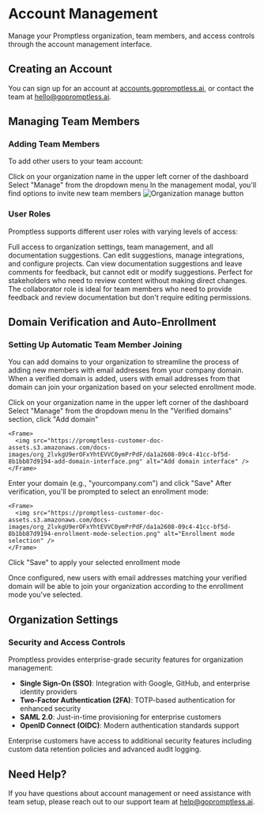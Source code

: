 # Account Management

Manage your Promptless organization, team members, and access controls through the account management interface.

## Creating an Account

You can sign up for an account at [accounts.gopromptless.ai](https://accounts.gopromptless.ai), or contact the team at [hello@gopromptless.ai](mailto:hello@gopromptless.ai).

## Managing Team Members

### Adding Team Members

To add other users to your team account:

<Steps>
  <Step>
    Click on your organization name in the upper left corner of the dashboard
  </Step>
  <Step>
    Select "Manage" from the dropdown menu
  </Step>
  <Step>
    In the management modal, you'll find options to invite new team members
  </Step>
</Steps>

<Frame>
  <img src="https://promptless-customer-doc-assets.s3.amazonaws.com/docs-images/org_2lvkgU9erOFxYhtEVVC0ymPrPdF/da1a2608-09c4-41cc-bf5d-8b1bb87d9194-organization-manage-button.png" alt="Organization manage button" />
</Frame>

### User Roles

Promptless supports different user roles with varying levels of access:

<ParamField path="Admin" type="role">
  Full access to organization settings, team management, and all documentation suggestions. Can edit suggestions, manage integrations, and configure projects.
</ParamField>

<ParamField path="Collaborator" type="role">
  Can view documentation suggestions and leave comments for feedback, but cannot edit or modify suggestions. Perfect for stakeholders who need to review content without making direct changes.
</ParamField>

<Note>
  The collaborator role is ideal for team members who need to provide feedback and review documentation but don't require editing permissions.
</Note>

## Domain Verification and Auto-Enrollment

### Setting Up Automatic Team Member Joining

You can add domains to your organization to streamline the process of adding new members with email addresses from your company domain. When a verified domain is added, users with email addresses from that domain can join your organization based on your selected enrollment mode.

<Steps>
  <Step>
    Click on your organization name in the upper left corner of the dashboard
  </Step>
  <Step>
    Select "Manage" from the dropdown menu
  </Step>
  <Step>
    In the "Verified domains" section, click "Add domain"
    
    <Frame>
      <img src="https://promptless-customer-doc-assets.s3.amazonaws.com/docs-images/org_2lvkgU9erOFxYhtEVVC0ymPrPdF/da1a2608-09c4-41cc-bf5d-8b1bb87d9194-add-domain-interface.png" alt="Add domain interface" />
    </Frame>
  </Step>
  <Step>
    Enter your domain (e.g., "yourcompany.com") and click "Save"
  </Step>
  <Step>
    After verification, you'll be prompted to select an enrollment mode:
    
    <Frame>
      <img src="https://promptless-customer-doc-assets.s3.amazonaws.com/docs-images/org_2lvkgU9erOFxYhtEVVC0ymPrPdF/da1a2608-09c4-41cc-bf5d-8b1bb87d9194-enrollment-mode-selection.png" alt="Enrollment mode selection" />
    </Frame>
  </Step>
  <Step>
    Click "Save" to apply your selected enrollment mode
  </Step>
</Steps>

Once configured, new users with email addresses matching your verified domain will be able to join your organization according to the enrollment mode you've selected.

## Organization Settings

### Security and Access Controls

Promptless provides enterprise-grade security features for organization management:

- **Single Sign-On (SSO)**: Integration with Google, GitHub, and enterprise identity providers
- **Two-Factor Authentication (2FA)**: TOTP-based authentication for enhanced security
- **SAML 2.0**: Just-in-time provisioning for enterprise customers
- **OpenID Connect (OIDC)**: Modern authentication standards support

<Info>
  Enterprise customers have access to additional security features including custom data retention policies and advanced audit logging.
</Info>

## Need Help?

If you have questions about account management or need assistance with team setup, please reach out to our support team at [help@gopromptless.ai](mailto:help@gopromptless.ai).